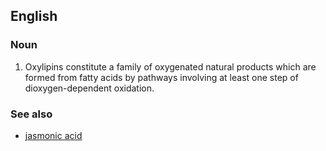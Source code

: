 ==English==

===Noun===
{{en-noun}}

#{{biochemistry}} Oxylipins constitute a family of oxygenated natural products which are formed from fatty acids by pathways involving at least one step of dioxygen-dependent oxidation.

===See also===
*[[jasmonic acid]]
